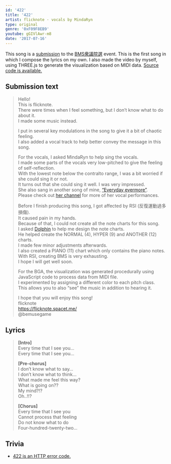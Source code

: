 ```yaml
---
id: '422'
title: '422'
artist: flicknote · vocals by MindaRyn
type: original
genre: '0xF09F8EB9'
youtube: gGIVlAwr-m8
date: '2017-07-16'
---
```


This song is a [submission](https://bmssearch.net/venue/detail?event=3&id=42) to the [BMS衆議院選](https://qstol.info/events/BMS_Shuin/) event.
This is the first song in which I compose the lyrics on my own.
I also made the video by myself, using THREE.js to generate the visualization based on MIDI data. [Source code is available.](https://github.com/dtinth/422)

## Submission text

> Hello! \
> This is flicknote. \
> There were times when I feel something, but I don’t know what to do about it. \
> I made some music instead.
>
> I put in several key modulations in the song to give it a bit of chaotic feeling. \
> I also added a vocal track to help better convey the message in this song.
>
> For the vocals, I asked MindaRyn to help sing the vocals. \
> I made some parts of the vocals very low-pitched to give the feeling of self-reflection. \
> With the lowest note below the contralto range, I was a bit worried if she could sing it or not. \
> It turns out that she could sing it well. I was very impressed. \
> She also sang in another song of mine, [“Everyday evermore”](/music/everyday-evermore/). \
> Please check out [her channel](https://www.youtube.com/channel/UCI3GAvwaZwf1abbeREza8eA) for more of her vocal performances.
>
> Before I finish producing this song, I got affected by RSI (反復運動過多損傷). \
> It caused pain in my hands. \
> Because of that, I could not create all the note charts for this song. \
> I asked [Dolphin](https://soundcloud.com/Dolphin) to help me design the note charts. \
> He helped create the NORMAL (4), HYPER (9) and ANOTHER (12) charts. \
> I made few minor adjustments afterwards. \
> I also created a PIANO (11) chart which only contains the piano notes. \
> With RSI, creating BMS is very exhausting. \
> I hope I will get well soon.
>
> For the BGA, the visualization was generated procedurally using JavaScript code to process data from MIDI file. \
> I experimented by assigning a different color to each pitch class. \
> This allows you to also “see” the music in addition to hearing it.
>
> I hope that you will enjoy this song! \
> flicknote \
> https://flicknote.spacet.me/ \
> @bemusegame

## Lyrics

> **[Intro]** \
> Every time that I see you… \
> Every time that I see you…
>
> **[Pre-chorus]** \
> I don’t know what to say… \
> I don’t know what to think… \
> What made me feel this way? \
> What is going on?? \
> My mind?!? \
> Oh..!!?
>
> **[Chorus]** \
> Every time that I see you \
> Cannot process that feeling \
> Do not know what to do \
> Four-hundred-twenty-two…

## Trivia
- [422 is an HTTP error code.](https://developer.mozilla.org/en-US/docs/Web/HTTP/Status/422)
